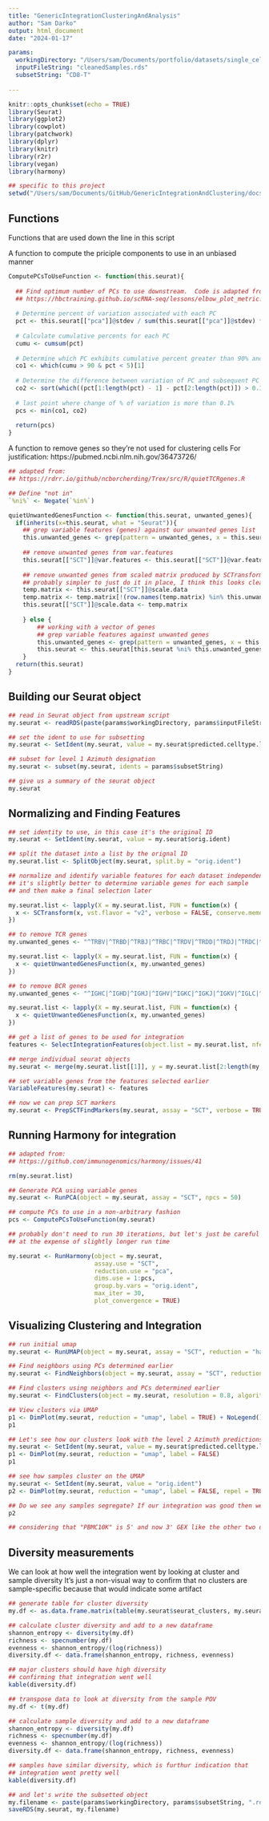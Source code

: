 ```yaml
---
title: "GenericIntegrationClusteringAndAnalysis"
author: "Sam Darko"
output: html_document
date: "2024-01-17"

params:
  workingDirectory: "/Users/sam/Documents/portfolio/datasets/single_cell/"
  inputFileString: "cleanedSamples.rds"
  subsetString: "CD8-T"
  
---
```


```r
knitr::opts_chunk$set(echo = TRUE)
library(Seurat)
library(ggplot2)
library(cowplot)
library(patchwork)
library(dplyr)
library(knitr)
library(r2r)
library(vegan)
library(harmony)

## specific to this project
setwd("/Users/sam/Documents/GitHub/GenericIntegrationAndClustering/docs/")
```

## Functions

Functions that are used down the line in this script

A function to compute the priciple components to use in an unbiased manner

```r
ComputePCsToUseFunction <- function(this.seurat){
  
  ## Find optimum number of PCs to use downstream.  Code is adapted from:
  ## https://hbctraining.github.io/scRNA-seq/lessons/elbow_plot_metric.html
  
  # Determine percent of variation associated with each PC
  pct <- this.seurat[["pca"]]@stdev / sum(this.seurat[["pca"]]@stdev) * 100
  
  # Calculate cumulative percents for each PC
  cumu <- cumsum(pct)
  
  # Determine which PC exhibits cumulative percent greater than 90% and % variation associated with PC as less than 5
  co1 <- which(cumu > 90 & pct < 5)[1]
  
  # Determine the difference between variation of PC and subsequent PC
  co2 <- sort(which((pct[1:length(pct) - 1] - pct[2:length(pct)]) > 0.1), decreasing = T)[1] + 1
  
  # last point where change of % of variation is more than 0.1%
  pcs <- min(co1, co2)
  
  return(pcs)
}
```

A function to remove genes so they're not used for clustering cells 
For justification: https://pubmed.ncbi.nlm.nih.gov/36473726/

```r

## adapted from:
## https://rdrr.io/github/ncborcherding/Trex/src/R/quietTCRgenes.R

## Define "not in"
`%ni%` <- Negate(`%in%`)

quietUnwantedGenesFunction <- function(this.seurat, unwanted_genes){
  if(inherits(x=this.seurat, what = "Seurat")){
    ## grep variable features (genes) against our unwanted genes list
    this.unwanted_genes <- grep(pattern = unwanted_genes, x = this.seurat[["SCT"]]@var.features, value = TRUE)
    
    ## remove unwanted genes from var.features
    this.seurat[["SCT"]]@var.features <- this.seurat[["SCT"]]@var.features[this.seurat[["SCT"]]@var.features %ni% this.unwanted_genes]
    
    ## remove unwanted genes from scaled matrix produced by SCTransform
    ## probably simpler to just do it in place, I think this looks cleaner
    temp.matrix <- this.seurat[["SCT"]]@scale.data
    temp.matrix <- temp.matrix[!(row.names(temp.matrix) %in% this.unwanted_genes),]
    this.seurat[["SCT"]]@scale.data <- temp.matrix
  
    } else {
        ## working with a vector of genes
        ## grep variable features against unwanted genes
        this.unwanted_genes <- grep(pattern = unwanted_genes, x = this.seurat, value = TRUE)
        this.seurat <- this.seurat[this.seurat %ni% this.unwanted_genes]
    }
  return(this.seurat)
}

```

## Building our Seurat object

```r
## read in Seurat object from upstream script
my.seurat <- readRDS(paste(params$workingDirectory, params$inputFileString, sep = ""))

## set the ident to use for subsetting
my.seurat <- SetIdent(my.seurat, value = my.seurat$predicted.celltype.l1)

## subset for level 1 Azimuth designation
my.seurat <- subset(my.seurat, idents = params$subsetString)

## give us a summary of the seurat object
my.seurat

```

## Normalizing and Finding Features

```r

## set identity to use, in this case it's the original ID
my.seurat <- SetIdent(my.seurat, value = my.seurat$orig.ident)

## split the dataset into a list by the orignal ID
my.seurat.list <- SplitObject(my.seurat, split.by = "orig.ident")

## normalize and identify variable features for each dataset independently
## it's slightly better to determine variable genes for each sample 
## and then make a final selection later

my.seurat.list <- lapply(X = my.seurat.list, FUN = function(x) {
  x <- SCTransform(x, vst.flavor = "v2", verbose = FALSE, conserve.memory = FALSE, ncells = 5000)
})

## to remove TCR genes
my.unwanted_genes <- "^TRBV|^TRBD|^TRBJ|^TRBC|^TRDV|^TRDD|^TRDJ|^TRDC|^TRAV|^TRAJ|^TRAC|^TRGV|^TRGJ|^TRGC"

my.seurat.list <- lapply(X = my.seurat.list, FUN = function(x) {
  x <- quietUnwantedGenesFunction(x, my.unwanted_genes)
})

## to remove BCR genes
my.unwanted_genes <- "^IGHC|^IGHD|^IGHJ|^IGHV|^IGKC|^IGKJ|^IGKV|^IGLC|^IGLJ|^IGLV|^IGHA|^IGHD|^IGHE|^IGHG|^IGHM|^IGKC"

my.seurat.list <- lapply(X = my.seurat.list, FUN = function(x) {
  x <- quietUnwantedGenesFunction(x, my.unwanted_genes)
})

## get a list of genes to be used for integration
features <- SelectIntegrationFeatures(object.list = my.seurat.list, nfeatures = 3000)

## merge individual seurat objects
my.seurat <- merge(my.seurat.list[[1]], y = my.seurat.list[2:length(my.seurat.list)], merge.data = TRUE)

## set variable genes from the features selected earlier
VariableFeatures(my.seurat) <- features

## now we can prep SCT markers
my.seurat <- PrepSCTFindMarkers(my.seurat, assay = "SCT", verbose = TRUE)

```

## Running Harmony for integration

```r
## adapted from:
## https://github.com/immunogenomics/harmony/issues/41

rm(my.seurat.list)

## Generate PCA using variable genes
my.seurat <- RunPCA(object = my.seurat, assay = "SCT", npcs = 50)

## compute PCs to use in a non-arbitrary fashion
pcs <- ComputePCsToUseFunction(my.seurat)

## probably don't need to run 30 iterations, but let's just be careful
## at the expense of slightly longer run time

my.seurat <- RunHarmony(object = my.seurat,
                        assay.use = "SCT",
                        reduction.use = "pca",
                        dims.use = 1:pcs,
                        group.by.vars = "orig.ident",
                        max_iter = 30,
                        plot_convergence = TRUE)
```

## Visualizing Clustering and Integration 

```r

## run initial umap
my.seurat <- RunUMAP(object = my.seurat, assay = "SCT", reduction = "harmony", dims = 1:pcs)

## Find neighbors using PCs determined earlier
my.seurat <- FindNeighbors(object = my.seurat, assay = "SCT", reduction = "harmony", dims = 1:pcs)

## Find clusters using neighbors and PCs determined earlier
my.seurat <- FindClusters(object = my.seurat, resolution = 0.8, algorithm = 1)

## View clusters via UMAP
p1 <- DimPlot(my.seurat, reduction = "umap", label = TRUE) + NoLegend()
p1

## Let's see how our clusters look with the level 2 Azimuth predictions overlaid
my.seurat <- SetIdent(my.seurat, value = my.seurat$predicted.celltype.l2)
p1 <- DimPlot(my.seurat, reduction = "umap", label = FALSE)
p1

## see how samples cluster on the UMAP
my.seurat <- SetIdent(my.seurat, value = "orig.ident")
p2 <- DimPlot(my.seurat, reduction = "umap", label = FALSE, repel = TRUE)

## Do we see any samples segregate? If our integration was good then we shouldn't
p2

## considering that "PBMC10K" is 5' and now 3' GEX like the other two dataset, that's not too bad
```


## Diversity measurements

We can look at how well the integration went by looking at cluster and sample diversity
It's just a non-visual way to confirm that no clusters are sample-specific because that would indicate some artifact

```r
## generate table for cluster diversity
my.df <- as.data.frame.matrix(table(my.seurat$seurat_clusters, my.seurat$orig.ident))

## calculate cluster diversity and add to a new dataframe
shannon_entropy <- diversity(my.df)
richness <- specnumber(my.df)
evenness <- shannon_entropy/(log(richness))
diversity.df <- data.frame(shannon_entropy, richness, evenness)

## major clusters should have high diversity
## confirming that integration went well
kable(diversity.df)

## transpose data to look at diversity from the sample POV
my.df <- t(my.df)

## calculate sample diversity and add to a new dataframe
shannon_entropy <- diversity(my.df)
richness <- specnumber(my.df)
evenness <- shannon_entropy/(log(richness))
diversity.df <- data.frame(shannon_entropy, richness, evenness)

## samples have similar diversity, which is furthur indication that 
## integration went pretty well
kable(diversity.df)

```

```r

## and let's write the subsetted object
my.filename <- paste(params$workingDirectory, params$subsetString, ".rds", sep = "")
saveRDS(my.seurat, my.filename)
```